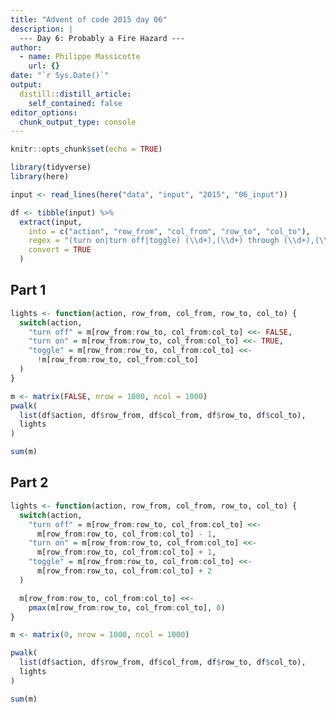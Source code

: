 ```yaml
---
title: "Advent of code 2015 day 06"
description: |
  --- Day 6: Probably a Fire Hazard ---
author:
  - name: Philippe Massicotte
    url: {}
date: "`r Sys.Date()`"
output:
  distill::distill_article:
    self_contained: false
editor_options: 
  chunk_output_type: console
---
```



```r
knitr::opts_chunk$set(echo = TRUE)

library(tidyverse)
library(here)
```

```r
input <- read_lines(here("data", "input", "2015", "06_input"))

df <- tibble(input) %>%
  extract(input,
    into = c("action", "row_from", "col_from", "row_to", "col_to"),
    regex = "(turn on|turn off|toggle) (\\d+),(\\d+) through (\\d+),(\\d+)",
    convert = TRUE
  )
```

## Part 1

```r
lights <- function(action, row_from, col_from, row_to, col_to) {
  switch(action,
    "turn off" = m[row_from:row_to, col_from:col_to] <<- FALSE,
    "turn on" = m[row_from:row_to, col_from:col_to] <<- TRUE,
    "toggle" = m[row_from:row_to, col_from:col_to] <<-
      !m[row_from:row_to, col_from:col_to]
  )
}

m <- matrix(FALSE, nrow = 1000, ncol = 1000)
pwalk(
  list(df$action, df$row_from, df$col_from, df$row_to, df$col_to),
  lights
)

sum(m)
```

## Part 2

```r
lights <- function(action, row_from, col_from, row_to, col_to) {
  switch(action,
    "turn off" = m[row_from:row_to, col_from:col_to] <<-
      m[row_from:row_to, col_from:col_to] - 1,
    "turn on" = m[row_from:row_to, col_from:col_to] <<-
      m[row_from:row_to, col_from:col_to] + 1,
    "toggle" = m[row_from:row_to, col_from:col_to] <<-
      m[row_from:row_to, col_from:col_to] + 2
  )

  m[row_from:row_to, col_from:col_to] <<-
    pmax(m[row_from:row_to, col_from:col_to], 0)
}

m <- matrix(0, nrow = 1000, ncol = 1000)

pwalk(
  list(df$action, df$row_from, df$col_from, df$row_to, df$col_to),
  lights
)

sum(m)
```
